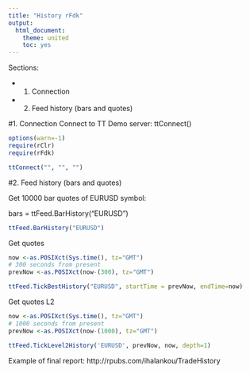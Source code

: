 ```yaml
---
title: "History rFdk"
output:
  html_document:
    theme: united
    toc: yes
---
```


Sections:

* 1. Connection

* 2. Feed history  (bars and quotes)



#1. Connection
Connect to TT Demo server:
ttConnect()

```r
options(warn=-1)
require(rClr)
require(rFdk)

ttConnect("", "", "")

```

#2. Feed history  (bars and quotes)

<p>Get 10000 bar quotes  of EURUSD symbol: </p>
bars = ttFeed.BarHistory("EURUSD")

```r
ttFeed.BarHistory("EURUSD")
```


Get quotes
```r

now <-as.POSIXct(Sys.time(), tz="GMT")
# 300 seconds from present
prevNow <-as.POSIXct(now-(300), tz="GMT")

ttFeed.TickBestHistory("EURUSD", startTime = prevNow, endTime=now)
```

Get quotes L2
```r
now <-as.POSIXct(Sys.time(), tz="GMT")
# 1000 seconds from present
prevNow <-as.POSIXct(now-(1000), tz="GMT")

ttFeed.TickLevel2History('EURUSD', prevNow, now, depth=1)
```
Example of final report:
http://rpubs.com/ihalankou/TradeHistory
